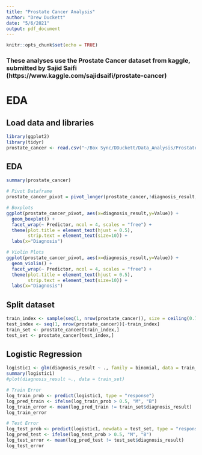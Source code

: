 ```yaml
---
title: "Prostate Cancer Analysis"
author: "Drew Duckett"
date: "5/6/2021"
output: pdf_document
---
```


```r
knitr::opts_chunk$set(echo = TRUE)
```

### These analyses use the Prostate Cancer dataset from kaggle, submitted by Sajid Saifi (https://www.kaggle.com/sajidsaifi/prostate-cancer)

# EDA

## Load data and libraries
```r
library(ggplot2)
library(tidyr)
prostate_cancer <- read.csv("~/Box Sync/DDuckett/Data_Analysis/Prostate_Cancer.csv", row.names=1)

```

## EDA

```r
summary(prostate_cancer)

# Pivot Dataframe
prostate_cancer_pivot = pivot_longer(prostate_cancer,!diagnosis_result, names_to = "Predictor", values_to = "Value")

# Boxplots
ggplot(prostate_cancer_pivot, aes(x=diagnosis_result,y=Value)) +
  geom_boxplot() +
  facet_wrap(~ Predictor, ncol = 4, scales = "free") +
  theme(plot.title = element_text(hjust = 0.5),
        strip.text = element_text(size=10)) +
  labs(x="Diagnosis")

# Violin Plots
ggplot(prostate_cancer_pivot, aes(x=diagnosis_result,y=Value)) +
  geom_violin() +
  facet_wrap(~ Predictor, ncol = 4, scales = "free") +
  theme(plot.title = element_text(hjust = 0.5),
        strip.text = element_text(size=10)) +
  labs(x="Diagnosis")
```

## Split dataset

```r
train_index <- sample(seq(1, nrow(prostate_cancer)), size = ceiling(0.7 * nrow(prostate_cancer)), replace = FALSE)
test_index <- seq(1, nrow(prostate_cancer))[-train_index]
train_set <- prostate_cancer[train_index,] 
test_set <- prostate_cancer[test_index,]
```


## Logistic Regression

```r
logistic1 <- glm(diagnosis_result ~ ., family = binomial, data = train_set)
summary(logistic1)
#plot(diagnosis_result ~., data = train_set)

# Train Error
log_train_prob <- predict(logistic1, type = "response")
log_pred_train <- ifelse(log_train_prob > 0.5, "M", "B")
log_train_error <- mean(log_pred_train != train_set$diagnosis_result)
log_train_error

# Test Error
log_test_prob <- predict(logistic1, newdata = test_set, type = "response")
log_pred_test <- ifelse(log_test_prob > 0.5, "M", "B")
log_test_error <- mean(log_pred_test != test_set$diagnosis_result)
log_test_error
```

